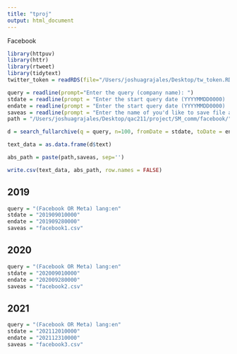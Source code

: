 ```yaml
---
title: "tproj"
output: html_document
---
```

Facebook
```r
library(httpuv)
library(httr)
library(rtweet)
library(tidytext)
twitter_token = readRDS(file="/Users/joshuagrajales/Desktop/tw_token.RData")

```


```r
query = readline(prompt="Enter the query (company name): ")
stdate = readline(prompt = "Enter the start query date (YYYYMMDD0000) : ")
endate = readline(prompt = "Enter the start query date (YYYYMMDD0000) : ")
saveas = readline(prompt = "Enter the name of you'd like to save file as (must terminate in '.csv': ")
path = "/Users/joshuagrajales/Desktop/qac211/project/SM_comm/facebook/"

d = search_fullarchive(q = query, n=100, fromDate = stdate, toDate = endate, token = twitter_token, parse = TRUE, env_name = "qac211proj")

text_data = as.data.frame(d$text)

abs_path = paste(path,saveas, sep='')

write.csv(text_data, abs_path, row.names = FALSE)

```

## 2019

```r
query = "(Facebook OR Meta) lang:en"
stdate = "201909010000"
endate = "201909280000"
saveas = "facebook1.csv"

```
## 2020

```r
query = "(Facebook OR Meta) lang:en"
stdate = "202009010000"
endate = "202009280000"
saveas = "facebook2.csv"

```
## 2021

```r
query = "(Facebook OR Meta) lang:en"
stdate = "202112010000"
endate = "202112310000"
saveas = "facebook3.csv"

```
